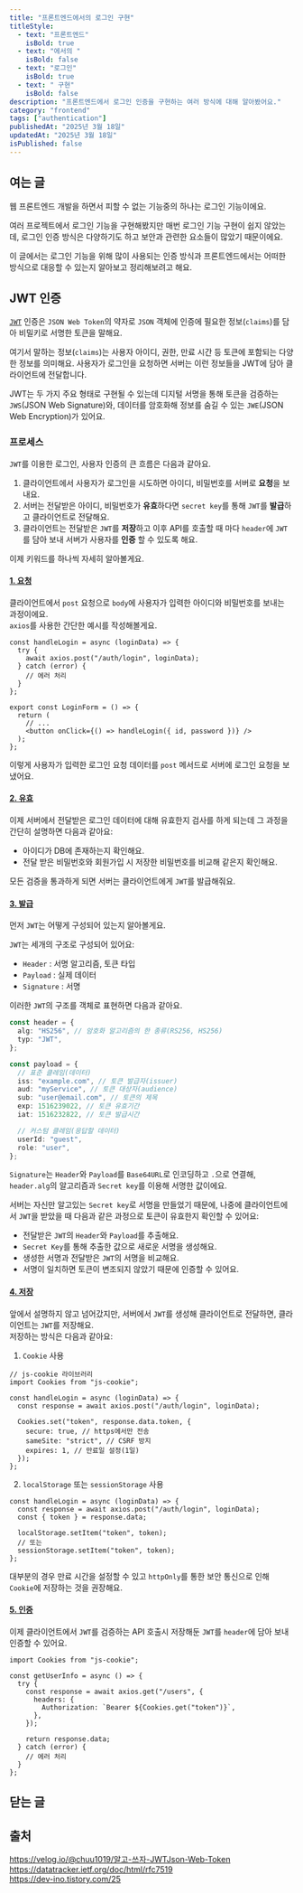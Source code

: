 ```yaml
---
title: "프론트엔드에서의 로그인 구현"
titleStyle:
  - text: "프론트엔드"
    isBold: true
  - text: "에서의 "
    isBold: false
  - text: "로그인"
    isBold: true
  - text: " 구현"
    isBold: false
description: "프론트엔드에서 로그인 인증을 구현하는 여러 방식에 대해 알아봤어요."
category: "frontend"
tags: ["authentication"]
publishedAt: "2025년 3월 18일"
updatedAt: "2025년 3월 18일"
isPublished: false
---
```


## 여는 글

웹 프론트엔드 개발을 하면서 피할 수 없는 기능중의 하나는 로그인 기능이에요.

여러 프로젝트에서 로그인 기능을 구현해봤지만 매번 로그인 기능 구현이 쉽지 않았는데, 로그인 인증 방식은 다양하기도 하고 보안과 관련한 요소들이 많았기 때문이에요.

이 글에서는 로그인 기능을 위해 많이 사용되는 인증 방식과 프론트엔드에서는 어떠한 방식으로 대응할 수 있는지 알아보고 정리해보려고 해요.

## JWT 인증

[`JWT`](https://datatracker.ietf.org/doc/html/rfc7519) 인증은 `JSON Web Token`의 약자로 `JSON` 객체에 인증에 필요한 정보(`claims`)를 담아 비밀키로 서명한 토큰을 말해요.

여기서 말하는 정보(`claims`)는 사용자 아이디, 권한, 만료 시간 등 토큰에 포함되는 다양한 정보를 의미해요. 사용자가 로그인을 요청하면 서버는 이런 정보들을 JWT에 담아 클라이언트에 전달합니다.

JWT는 두 가지 주요 형태로 구현될 수 있는데 디지털 서명을 통해 토큰을 검증하는 `JWS`(JSON Web Signature)와, 데이터를 암호화해 정보를 숨길 수 있는 `JWE`(JSON Web Encryption)가 있어요.

### 프로세스

`JWT`를 이용한 로그인, 사용자 인증의 큰 흐름은 다음과 같아요.

1. 클라이언트에서 사용자가 로그인을 시도하면 아이디, 비밀번호를 서버로 **요청**을 보내요.
2. 서버는 전달받은 아이디, 비밀번호가 **유효**하다면 `secret key`를 통해 `JWT`를 **발급**하고 클라이언트로 전달해요.
3. 클라이언트는 전달받은 `JWT`를 **저장**하고 이후 API를 호출할 때 마다 `header`에 `JWT`를 담아 보내 서버가 사용자를 **인증** 할 수 있도록 해요.

이제 키워드를 하나씩 자세히 알아볼게요.

#### <u>1. 요청</u>

클라이언트에서 `post` 요청으로 `body`에 사용자가 입력한 아이디와 비밀번호를 보내는 과정이에요.  
`axios`를 사용한 간단한 예시를 작성해볼게요.

```tsx
const handleLogin = async (loginData) => {
  try {
    await axios.post("/auth/login", loginData);
  } catch (error) {
    // 에러 처리
  }
};

export const LoginForm = () => {
  return (
    // ...
    <button onClick={() => handleLogin({ id, password })} />
  );
};
```

이렇게 사용자가 입력한 로그인 요청 데이터를 `post` 메서드로 서버에 로그인 요청을 보냈어요.

#### <u>2. 유효</u>

이제 서버에서 전달받은 로그인 데이터에 대해 유효한지 검사를 하게 되는데 그 과정을 간단히 설명하면 다음과 같아요:

- 아이디가 DB에 존재하는지 확인해요.
- 전달 받은 비밀번호와 회원가입 시 저장한 비밀번호를 비교해 같은지 확인해요.

모든 검증을 통과하게 되면 서버는 클라이언트에게 `JWT`를 발급해줘요.

#### <u>3. 발급</u>

먼저 `JWT`는 어떻게 구성되어 있는지 알아볼게요.

<MDXImage
  src="/posts/frontend-login/jwt.png"
  alt="JWT 구조"
  caption="JWT의 구조"
/>

`JWT`는 세개의 구조로 구성되어 있어요:

- `Header` : 서명 알고리즘, 토큰 타입
- `Payload` : 실제 데이터
- `Signature` : 서명

이러한 `JWT`의 구조를 객체로 표현하면 다음과 같아요.

```typescript
const header = {
  alg: "HS256", // 암호화 알고리즘의 한 종류(RS256, HS256)
  typ: "JWT",
};

const payload = {
  // 표준 클레임(데이터)
  iss: "example.com", // 토큰 발급자(issuer)
  aud: "myService", // 토큰 대상자(audience)
  sub: "user@email.com", // 토큰의 제목
  exp: 1516239022, // 토큰 유효기간
  iat: 1516232822, // 토큰 발급시간

  // 커스텀 클레임(응답할 데이터)
  userId: "guest",
  role: "user",
};
```

`Signature`는 `Header`와 `Payload`를 `Base64URL`로 인코딩하고 `.`으로 연결해, `header.alg`의 알고리즘과 `Secret key`를 이용해 서명한 값이에요.

서버는 자신만 알고있는 `Secret key`로 서명을 만들었기 때문에, 나중에 클라이언트에서 `JWT`을 받았을 때 다음과 같은 과정으로 토큰이 유효한지 확인할 수 있어요:

- 전달받은 `JWT`의 `Header`와 `Payload`를 추출해요.
- `Secret Key`를 통해 추출한 값으로 새로운 서명을 생성해요.
- 생성한 서명과 전달받은 `JWT`의 서명을 비교해요.
- 서명이 일치하면 토큰이 변조되지 않았기 때문에 인증할 수 있어요.

#### <u>4. 저장</u>

앞에서 설명하지 않고 넘어갔지만, 서버에서 `JWT`를 생성해 클라이언트로 전달하면, 클라이언트는 `JWT`를 저장해요.  
저장하는 방식은 다음과 같아요:

1. `Cookie` 사용

```tsx
// js-cookie 라이브러리
import Cookies from "js-cookie";

const handleLogin = async (loginData) => {
  const response = await axios.post("/auth/login", loginData);

  Cookies.set("token", response.data.token, {
    secure: true, // https에서만 전송
    sameSite: "strict", // CSRF 방지
    expires: 1, // 만료일 설정(1일)
  });
};
```

2. `localStorage` 또는 `sessionStorage` 사용

```tsx
const handleLogin = async (loginData) => {
  const response = await axios.post("/auth/login", loginData);
  const { token } = response.data;

  localStorage.setItem("token", token);
  // 또는
  sessionStorage.setItem("token", token);
};
```

대부분의 경우 만료 시간을 설정할 수 있고 `httpOnly`를 통한 보안 통신으로 인해 `Cookie`에 저장하는 것을 권장해요.

#### <u>5. 인증</u>

이제 클라이언트에서 `JWT`를 검증하는 API 호출시 저장해둔 `JWT`를 `header`에 담아 보내 인증할 수 있어요.

```tsx
import Cookies from "js-cookie";

const getUserInfo = async () => {
  try {
    const response = await axios.get("/users", {
      headers: {
        Authorization: `Bearer ${Cookies.get("token")}`,
      },
    });

    return response.data;
  } catch (error) {
    // 에러 처리
  }
};
```

## 닫는 글

## 출처

https://velog.io/@chuu1019/알고-쓰자-JWTJson-Web-Token  
https://datatracker.ietf.org/doc/html/rfc7519  
https://dev-ino.tistory.com/25

